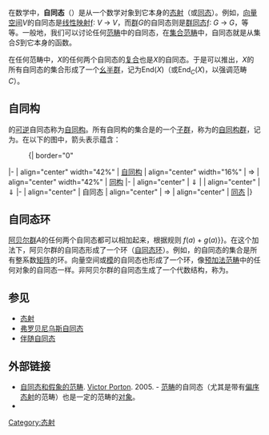 在数学中，'''自同态'''（{{lang-en|endomorphism}}）是从一个数学对象到它本身的[[态射|态射]]（或[[同态|同态]]）。例如，[[向量空间|向量空间]]''V''的自同态是[[线性映射|线性映射]]ƒ: ''V'' → ''V''，而[[群|群]]''G''的自同态则是[[群同态|群同态]]ƒ: ''G'' → ''G''，等等。一般地，我们可以讨论任何[[范畴论|范畴]]中的自同态，在[[集合范畴|集合范畴]]中，自同态就是从集合''S''到它本身的函数。

在任何范畴中，''X''的任何两个自同态的[[复合函数|复合]]也是''X''的自同态。于是可以推出，''X''的所有自同态的集合形成了一个[[幺半群|幺半群]]，记为End(''X'')（或End<sub>''C''</sub>(''X'')，以强调范畴''C''）。

==自同构==
{{main|自同构}}
{{math|''X''}}的[[逆元素|可逆]]自同态称为[[自同构|自同构]]。所有自同构的集合是{{math|End(''X'')}}的一个[[子群|子群]]，称为{{math|''X''}}的[[自同构群|自同构群]]，记为{{math|Aut(''X'')}}。在以下的图中，箭头表示蕴含：
:{| border="0"
|-
| align="center" width="42%" | [[自同构|自同构]]
| align="center" width="16%" | <math>\Rightarrow</math>
| align="center" width="42%" | [[同构|同构]]
|-
| align="center" | <math>\Downarrow</math>
|
| align="center" | <math>\Downarrow</math>
|-
| align="center" | 自同态
| align="center" | <math>\Rightarrow</math>
| align="center" | [[同态|同态]]
|}

==自同态环==
[[阿贝尔群|阿贝尔群]]''A''的任何两个自同态都可以相加起来，根据规则{{math|(''f'' + ''g'')(''a'') {{=}} ''f''(''a'') + ''g''(''a'')}}。在这个加法下，阿贝尔群的自同态形成了一个环（[[自同态环|自同态环]]）。例如，{{math|'''Z'''<sup>''n''</sup>}}的自同态的集合是所有整系数{{math|''n'' × ''n''}}[[矩阵|矩阵]]的环。向量空间或[[模|模]]的自同态也形成了一个环，像[[预加法范畴|预加法范畴]]中的任何对象的自同态一样。非阿贝尔群的自同态生成了一个代数结构，称为{{le|拟环|Near-ring}}。

== 参见 ==
* [[态射|态射]]
* [[弗罗贝尼乌斯自同态|弗罗贝尼乌斯自同态]]
* [[伴随自同态|伴随自同态]]

== 外部链接 ==

* [https://web.archive.org/web/20080927010558/http://www.mathematics21.org/pseudomorphisms-category.xml 自同态和假象的范畴]. [http://www.mathematics21.org/ Victor Porton]. 2005. - [[范畴论|范畴]]的自同态（尤其是带有[[偏序|偏序]][[态射|态射]]的范畴）也是一定的范畴的[[范畴论|对象]]。
* {{planetmath reference|id=7462|title=Endomorphism}}

[[Category:态射|Category:态射]]